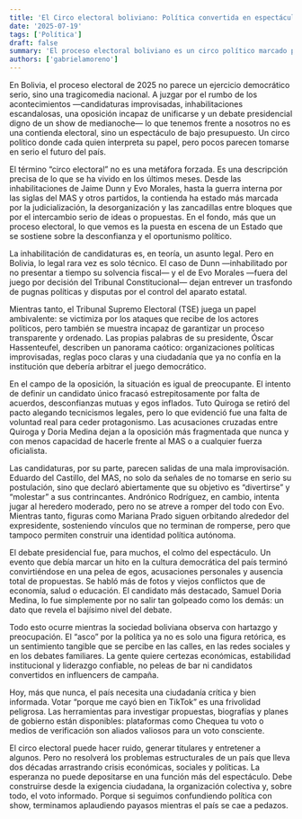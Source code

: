 ```yaml
---
title: 'El Circo electoral boliviano: Política convertida en espectáculo'
date: '2025-07-19'
tags: ['Política']
draft: false
summary: 'El proceso electoral boliviano es un circo político marcado por candidaturas apresuradas, inhabilitaciones, una oposición dividida, debates ridículos y una sociedad asqueada de la política.'
authors: ['gabrielamoreno']
---
```


En Bolivia, el proceso electoral de 2025 no parece un ejercicio democrático serio, sino una tragicomedia nacional. A juzgar por el rumbo de los acontecimientos —candidaturas improvisadas, inhabilitaciones escandalosas, una oposición incapaz de unificarse y un debate presidencial digno de un show de medianoche— lo que tenemos frente a nosotros no es una contienda electoral, sino un espectáculo de bajo presupuesto. Un circo político donde cada quien interpreta su papel, pero pocos parecen tomarse en serio el futuro del país.

El término “circo electoral” no es una metáfora forzada. Es una descripción precisa de lo que se ha vivido en los últimos meses. Desde las inhabilitaciones de Jaime Dunn y Evo Morales, hasta la guerra interna por las siglas del MAS y otros partidos, la contienda ha estado más marcada por la judicialización, la desorganización y las zancadillas entre bloques que por el intercambio serio de ideas o propuestas. En el fondo, más que un proceso electoral, lo que vemos es la puesta en escena de un Estado que se sostiene sobre la desconfianza y el oportunismo político.

La inhabilitación de candidaturas es, en teoría, un asunto legal. Pero en Bolivia, lo legal rara vez es solo técnico. El caso de Dunn —inhabilitado por no presentar a tiempo su solvencia fiscal— y el de Evo Morales —fuera del juego por decisión del Tribunal Constitucional— dejan entrever un trasfondo de pugnas políticas y disputas por el control del aparato estatal.

Mientras tanto, el Tribunal Supremo Electoral (TSE) juega un papel ambivalente: se victimiza por los ataques que recibe de los actores políticos, pero también se muestra incapaz de garantizar un proceso transparente y ordenado. Las propias palabras de su presidente, Óscar Hassenteufel, describen un panorama caótico: organizaciones políticas improvisadas, reglas poco claras y una ciudadanía que ya no confía en la institución que debería arbitrar el juego democrático.

En el campo de la oposición, la situación es igual de preocupante. El intento de definir un candidato único fracasó estrepitosamente por falta de acuerdos, desconfianzas mutuas y egos inflados. Tuto Quiroga se retiró del pacto alegando tecnicismos legales, pero lo que evidenció fue una falta de voluntad real para ceder protagonismo. Las acusaciones cruzadas entre Quiroga y Doria Medina dejan a la oposición más fragmentada que nunca y con menos capacidad de hacerle frente al MAS o a cualquier fuerza oficialista.

Las candidaturas, por su parte, parecen salidas de una mala improvisación. Eduardo del Castillo, del MAS, no solo da señales de no tomarse en serio su postulación, sino que declaró abiertamente que su objetivo es “divertirse” y “molestar” a sus contrincantes. Andrónico Rodríguez, en cambio, intenta jugar al heredero moderado, pero no se atreve a romper del todo con Evo. Mientras tanto, figuras como Mariana Prado siguen orbitando alrededor del expresidente, sosteniendo vínculos que no terminan de romperse, pero que tampoco permiten construir una identidad política autónoma.

El debate presidencial fue, para muchos, el colmo del espectáculo. Un evento que debía marcar un hito en la cultura democrática del país terminó convirtiéndose en una pelea de egos, acusaciones personales y ausencia total de propuestas. Se habló más de fotos y viejos conflictos que de economía, salud o educación. El candidato más destacado, Samuel Doria Medina, lo fue simplemente por no salir tan golpeado como los demás: un dato que revela el bajísimo nivel del debate.

Todo esto ocurre mientras la sociedad boliviana observa con hartazgo y preocupación. El “asco” por la política ya no es solo una figura retórica, es un sentimiento tangible que se percibe en las calles, en las redes sociales y en los debates familiares. La gente quiere certezas económicas, estabilidad institucional y liderazgo confiable, no peleas de bar ni candidatos convertidos en influencers de campaña.

Hoy, más que nunca, el país necesita una ciudadanía crítica y bien informada. Votar “porque me cayó bien en TikTok” es una frivolidad peligrosa. Las herramientas para investigar propuestas, biografías y planes de gobierno están disponibles: plataformas como Chequea tu voto o medios de verificación son aliados valiosos para un voto consciente.

El circo electoral puede hacer ruido, generar titulares y entretener a algunos. Pero no resolverá los problemas estructurales de un país que lleva dos décadas arrastrando crisis económicas, sociales y políticas. La esperanza no puede depositarse en una función más del espectáculo. Debe construirse desde la exigencia ciudadana, la organización colectiva y, sobre todo, el voto informado. Porque si seguimos confundiendo política con show, terminamos aplaudiendo payasos mientras el país se cae a pedazos.
